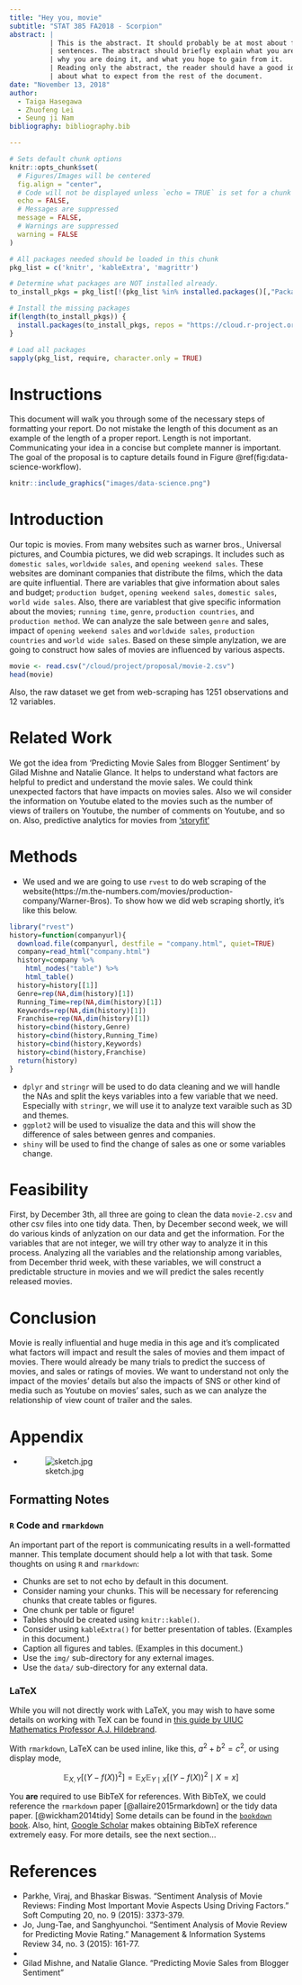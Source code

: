 ```yaml
---
title: "Hey you, movie"
subtitle: "STAT 385 FA2018 - Scorpion"
abstract: |
          | This is the abstract. It should probably be at most about five 
          | sentences. The abstract should briefly explain what you are doing,
          | why you are doing it, and what you hope to gain from it.
          | Reading only the abstract, the reader should have a good idea 
          | about what to expect from the rest of the document.
date: "November 13, 2018"
author:
  - Taiga Hasegawa
  - Zhuofeng Lei
  - Seung ji Nam
bibliography: bibliography.bib

---
```


```r
# Sets default chunk options
knitr::opts_chunk$set(
  # Figures/Images will be centered
  fig.align = "center", 
  # Code will not be displayed unless `echo = TRUE` is set for a chunk
  echo = FALSE,
  # Messages are suppressed
  message = FALSE,
  # Warnings are suppressed
  warning = FALSE
)
```

```r
# All packages needed should be loaded in this chunk
pkg_list = c('knitr', 'kableExtra', 'magrittr')

# Determine what packages are NOT installed already.
to_install_pkgs = pkg_list[!(pkg_list %in% installed.packages()[,"Package"])]

# Install the missing packages
if(length(to_install_pkgs)) {
  install.packages(to_install_pkgs, repos = "https://cloud.r-project.org")
}

# Load all packages
sapply(pkg_list, require, character.only = TRUE)
```

<!-- Force a new page -->
\newpage

# Instructions

This document will walk you through some of the necessary steps of formatting
your report. Do not mistake the length of this document as an example of the 
length of a proper report. Length is not important. Communicating your idea 
in a concise but complete manner is important. The goal of the proposal is to capture details found in Figure \@ref(fig:data-science-workflow).

```r
knitr::include_graphics("images/data-science.png")
```


# Introduction

Our topic is movies. From many websites such as warner bros., Universal pictures, and Coumbia pictures, we did web scrapings. It includes such as `domestic sales`, `worldwide sales`, and `opening weekend sales`. These websites are dominant companies that distribute the films, which the data are quite influential. There are variables that give information about sales and budget;  `production budget`, `opening weekend sales`, `domestic sales`, `world wide sales`. Also, there are variablest that give specific information about the movies; `running time`, `genre`, `production countries`, and `production method`. We can analyze the sale between `genre` and sales, impact of `opening weekend sales` and `worldwide sales`, `production countries` and `world wide sales`. Based on these simple anylzation, we are going to construct how sales of movies are influenced by various aspects.  

```r
movie <- read.csv("/cloud/project/proposal/movie-2.csv")
head(movie)
```

Also, the raw dataset we get from web-scraping has 1251 observations and 12 variables. 

# Related Work

We got the idea from 'Predicting Movie Sales from Blogger Sentiment' by Gilad Mishne and Natalie Glance. It helps to understand what factors are helpful to predict and understand the movie sales. We could think unexpected factors that have impacts on movies sales. 
Also we wil consider the information on Youtube elated to the movies such as the number of views of trailers on Youtube, the number of comments on Youtube, and so on. 
Also, predictive analytics for movies from ['storyfit'](http://storyfit.com)


# Methods

- We used and we are going to use `rvest` to do web scraping of the website(https://m.the-numbers.com/movies/production-company/Warner-Bros). 
To show how we did web scraping shortly, it's like this below. 
```r
library("rvest")
history=function(companyurl){
  download.file(companyurl, destfile = "company.html", quiet=TRUE)
  company=read_html("company.html")
  history=company %>%
    html_nodes("table") %>%
    html_table()
  history=history[[1]]
  Genre=rep(NA,dim(history)[1])
  Running_Time=rep(NA,dim(history)[1])
  Keywords=rep(NA,dim(history)[1])
  Franchise=rep(NA,dim(history)[1])
  history=cbind(history,Genre)
  history=cbind(history,Running_Time)
  history=cbind(history,Keywords)
  history=cbind(history,Franchise)  
  return(history)
}
```

- `dplyr` and `stringr` will be used to do data cleaning and we will handle the NAs and split the keys variables into a few variable that we need. Especially with `stringr`, we will use it to analyze text varaible such as 3D and themes. 
- `ggplot2` will be used to visualize the data and this will show the difference of sales between genres and companies. 
- `shiny` will be used to find the change of sales as one or some variables change. 

# Feasibility

First, by December 3th, all three are going to clean the data `movie-2.csv` and other csv files into one tidy data. Then, by December second week, we will do various kinds of anlyzation on our data and get the information. For the variables that are not integer, we will try other way to analyze it in this process. Analyzing all the variables and the relationship among variables, from December thrid week, with these variables, we will construct a predictable structure in movies and we will predict the sales recently released movies. 

# Conclusion

Movie is really influential and huge media in this age and it's complicated what factors will impact and result the sales of movies and them impact of movies. There would already be many trials to predict the success of movies, and sales or ratings of movies. We want to understand not only the impact of the movies' details but also the impacts of SNS or other kind of media such as Youtube on movies' sales, such as we can analyze the relationship of view count of trailer and the sales. 

\newpage

# Appendix

- ![sketch.jpg](/cloud/project/proposal/sketch.jpg)

## Formatting Notes


### `R` Code and `rmarkdown`

An important part of the report is communicating results in a well-formatted manner. This template document should help a lot with that task. Some thoughts on using `R` and `rmarkdown`:

- Chunks are set to not echo by default in this document.
- Consider naming your chunks. This will be necessary for referencing chunks 
  that create tables or figures.
- One chunk per table or figure!
- Tables should be created using `knitr::kable()`.
- Consider using `kableExtra()` for better presentation of tables. (Examples in this document.)
- Caption all figures and tables. (Examples in this document.)
- Use the `img/` sub-directory for any external images.
- Use the `data/` sub-directory for any external data.

### LaTeX

While you will not directly work with LaTeX, you may wish to have some details
on working with TeX can be found in 
[this guide by UIUC Mathematics Professor A.J. Hildebrand ](https://faculty.math.illinois.edu/~hildebr/tex/latex-start.html).

With `rmarkdown`, LaTeX can be used inline, like this, $a ^ 2 + b ^ 2 = c ^ 2$,
or using display mode,

$$
\mathbb{E}_{X, Y} \left[ (Y - f(X)) ^ 2 \right] = \mathbb{E}_{X} \mathbb{E}_{Y \mid X} \left[ ( Y - f(X) ) ^ 2 \mid X = x \right]
$$

You **are** required to use BibTeX for references. With BibTeX, we could 
reference the `rmarkdown` paper [@allaire2015rmarkdown] or the tidy data paper.
[@wickham2014tidy] Some details can be found in the 
[`bookdown` book](https://bookdown.org/yihui/bookdown/citations.html). Also,
hint, [Google Scholar](https://scholar.google.com/) makes obtaining BibTeX 
reference extremely easy. For more details, see the next section...

<!-- Force a new page for references -->
\newpage

# References

- Parkhe, Viraj, and Bhaskar Biswas. "Sentiment Analysis of Movie Reviews: Finding Most Important Movie Aspects Using Driving Factors." Soft Computing 20, no. 9 (2015): 3373-379. 
- Jo, Jung-Tae, and Sanghyunchoi. "Sentiment Analysis of Movie Review for Predicting Movie Rating." Management & Information Systems Review 34, no. 3 (2015): 161-77. 
- 
- Gilad Mishne, and Natalie Glance. "Predicting Movie Sales from Blogger Sentiment" 

<!-- Remove the newpage break when the above text is no longer useful -->
\newpage

